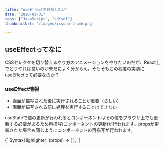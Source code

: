 ---
title: "useEffectを理解したい"
date: "2020-01-01"
tags: ["JavaScript", "sdfsdf"]
thumbnailUrl: '/images/issunn-thumb.png'

---

## useEffectってなに
CSSセレクタを切り替えるやり方のアニメーションをやりたいのだが、React上でどうやれば良いのか未だによく分からん。そもそもこの程度の実装にuseEffectって必要なのか？

### useEffect情報
- 画面が描写された後に実行されることが重要（らしい）
- 画面が描写される前に処理を実行することはできない

useStateで値の更新が行われるとコンポーネントはその値をブラウザ上でも更新する必要があるため再描写(コンポーネントの更新)が行われます。propsが更新された場合も同じようにコンポーネントの再描写が行われます。




<SyntaxHighlighter>
  {`
  SyntaxHighlighter: (props) => (
      <SyntaxHighlighter language="javascript" {...props} />
    ),
  `} 
</SyntaxHighlighter>
